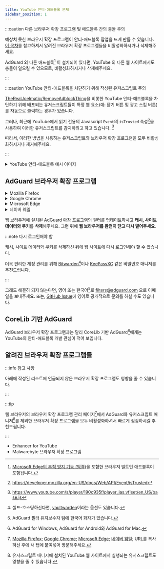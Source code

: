 ```yaml
---
title: YouTube 안티-애드블록 문제
sidebar_position: 1
---
```


:::caution 다른 브라우저 확장 프로그램 및 애드블록 간의 충돌 주의

예상치 못한 브라우저 확장 프로그램이 안티-애드블록 팝업을 뜨게 만들 수 있습니다.
[이 목차](https://community.list-kr.com/docs/AdGuard/KnownIssues/youtube-anti-adblock#%EC%95%8C%EB%A0%A4%EC%A7%84-%EB%B8%8C%EB%9D%BC%EC%9A%B0%EC%A0%80-%ED%99%95%EC%9E%A5-%ED%94%84%EB%A1%9C%EA%B7%B8%EB%9E%A8%EB%93%A4)를 참고하셔서 알려진 브라우저 확장 프로그램들을 비활성화하시거나 삭제해주세요.

AdGuard 외 다른 애드블록[^1] 이 설치되어 있다면, YouTube 외 다른 웹 사이트에서도 충돌이 일으킬 수 있으므로, 비활성화하시거나 삭제해주세요.

[^1]: [Microsoft Edge의 추적 방지 기능 (엄격)](edge://settings/privacy)을 포함한 브라우저 빌트인 애드블록이 포함됩니다.

:::


:::caution YouTube 안티-애드블록을 차단하기 위해 작성된 유저스크립트 주의

[TheRealJoelmatic/RemoveAdblockThing](https://github.com/TheRealJoelmatic/RemoveAdblockThing)을 비롯한 YouTube 안티-애드블록을 차단하기 위해 배포되는 유저스크립트들이 특정 웹 요소(예: 닫기 버튼 및 광고 스킵 버튼)를 자동으로 클릭하는 경우가 있습니다.

그러나, 최근에 YouTube에서 읽기 전용의 Javascript `Event`의 `isTrusted` 속성[^2]을 사용하여 이러한 유저스크립트를 감지하려고 하고 있습니다. [^3]

따라서, 이러한 방법을 사용하는 유저스크립트와 브라우저 확장 프로그램을 모두 비활성화하시거나 제거해주세요.

[^2]: https://developer.mozilla.org/en-US/docs/Web/API/Event/isTrusted
[^3]: https://www.youtube.com/s/player/190c935f/player_ias.vflset/en_US/base.js

:::


<details>
<summary>
  YouTube 안티-애드블록 예시 이미지
</summary>

![YouTube 안티-애드블록 예시 이미지](https://cdn.adguard.info/sitereports/avqdfxqnfuo008o0cco08o8w44swswsa9i437i5h8w.png)

</details>

## AdGuard 브라우저 확장 프로그램

<details>
<summary>
  Mozilla Firefox
</summary>

<ReactPlayer controls width='100%' height='100%' url='/video/AdGuard/FilterslistsUpdate/Firefox.webm' />

</details>

<details>
<summary>
  Google Chrome
</summary>

<ReactPlayer controls width='100%' height='100%' url='/video/AdGuard/FilterslistsUpdate/Chrome.webm' />

</details>

<details>
<summary>
  Microsoft Edge
</summary>

<ReactPlayer controls width='100%' height='100%' url='/video/AdGuard/FilterslistsUpdate/Edge.webm' />

</details>

<details>
<summary>
  네이버 웨일
</summary>

<ReactPlayer controls width='100%' height='100%' url='/video/AdGuard/FilterslistsUpdate/Whale.webm' />

</details>

웹 브라우저에 설치된 AdGuard 확장 프로그램의 필터를 업데이트하시고 **캐시, 사이트 데이터와 쿠키**를 **삭제**해주세요.
그런 뒤에 **웹 브라우저를 완전히 닫고 다시 열어주세요**.

:::note 다시 로그인해야 함

캐시, 사이트 데이터와 쿠키를 삭제하신 뒤에 웹 사이트에 다시 로그인해야 할 수 있습니다.

더욱 편리한 계정 관리를 위해 [Bitwarden](https://bitwarden.com/)[^4]이나 [KeePassXC](https://keepassxc.org/) 같은 비밀번호 매니저를 추천드립니다.

[^4]: 셀프-호스팅하신다면, [vaultwarden](https://github.com/dani-garcia/vaultwarden)이라는 옵션도 있습니다.

:::

그래도 해결히 되지 않는다면, 영어 또는 한국어[^5]로 filters@adguard.com 으로 이메일을 보내주세요.
또는, [GitHub Issue](https://github.com/AdguardTeam/AdguardFilters/issues/162262)에 영어로 공개적으로 문의를 하실 수도 있습니다.

[^5]: AdGuard 필터 유지보수자 팀에 한국어 화자가 있습니다.

## CoreLib 기반 AdGuard

AdGuard 브라우저 확장 프로그램과는 달리 CoreLib 기반 AdGuard[^6]에게는 YouTube의 안티-애드블록 개발 관심이 적어 보입니다.

[^6]: AdGuard for Windows, AdGuard for Android와 AdGuard for Mac.

## 알려진 브라우저 확장 프로그램들

:::info 참고 사항

아래에 작성된 리스트에 언급되지 않은 브라우저 확장 프로그램도 영향을 줄 수 있습니다.

:::

:::tip

웹 브라우저의 브라우저 확장 프로그램 관리 페이지[^7]에서 AdGuard와 유저스크립트 매니저[^8]를 제외한 브라우저 확장 프로그램을 모두 비활성화하셔서 빠르게 점검하시길 추천드립니다.

[^7]: [Mozilla Firefox](about:addons); [Google Chrome](chrome://extensions/); [Microsoft Edge](edge://extensions/); [네이버 웨일](whale://extensions/); URL를 복사 하신 후에 새 탭에 붙여넣어 방문해주세요.
[^8]: 유저스크립트 매니저에 설치된 YouTube 웹 사이트에서 실행되는 유저스크립트도 영향을 줄 수 있습니다.

:::

 - Enhancer for YouTube
 - Malwarebyte 브라우저 확장 프로그램